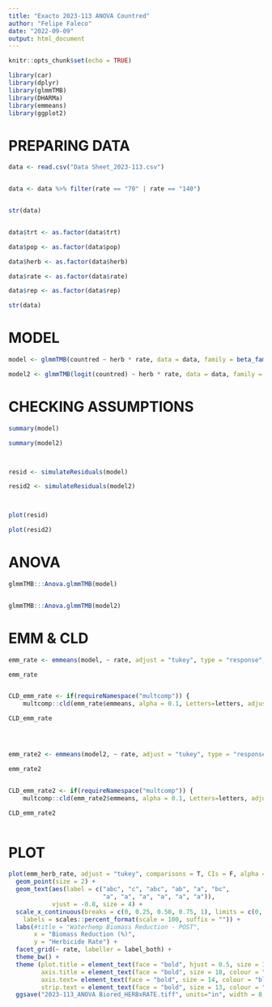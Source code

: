 ```yaml
---
title: "Exacto 2023-113 ANOVA Countred"
author: "Felipe Faleco"
date: "2022-09-09"
output: html_document
---
```


```r

knitr::opts_chunk$set(echo = TRUE)

library(car)
library(dplyr)
library(glmmTMB)
library(DHARMa)
library(emmeans)
library(ggplot2)


```


# PREPARING DATA

```r

data <- read.csv("Data Sheet_2023-113.csv")


data <- data %>% filter(rate == "70" | rate == "140")


str(data)


data$trt <- as.factor(data$trt)

data$pop <- as.factor(data$pop)

data$herb <- as.factor(data$herb)

data$rate <- as.factor(data$rate)

data$rep <- as.factor(data$rep)

str(data)

```


# MODEL

```r

model <- glmmTMB(countred ~ herb * rate, data = data, family = beta_family())

model2 <- glmmTMB(logit(countred) ~ herb * rate, data = data, family = "gaussian")


```



# CHECKING ASSUMPTIONS

```r

summary(model)

summary(model2)



resid <- simulateResiduals(model)

resid2 <- simulateResiduals(model2)



plot(resid)

plot(resid2)

```



# ANOVA

```r

glmmTMB:::Anova.glmmTMB(model)


glmmTMB:::Anova.glmmTMB(model2)

```



# EMM & CLD

```r

emm_rate <- emmeans(model, ~ rate, adjust = "tukey", type = "response", contr = "pairwise")

emm_rate


CLD_emm_rate <- if(requireNamespace("multcomp")) {
    multcomp::cld(emm_rate$emmeans, alpha = 0.1, Letters=letters, adjust="tukey", reversed = TRUE)}

CLD_emm_rate




emm_rate2 <- emmeans(model2, ~ rate, adjust = "tukey", type = "response", contr = "pairwise")

emm_rate2


CLD_emm_rate2 <- if(requireNamespace("multcomp")) {
    multcomp::cld(emm_rate2$emmeans, alpha = 0.1, Letters=letters, adjust="tukey", reversed = TRUE)}

CLD_emm_rate2



```



# PLOT

```r


plot(emm_herb_rate, adjust = "tukey", comparisons = T, CIs = F, alpha = 0.1,  horizontal = T) + 
  geom_point(size = 2) +
  geom_text(aes(label = c("abc", "c", "abc", "ab", "a", "bc",
                          "a", "a", "a", "a", "a", "a")),
            vjust = -0.8, size = 4) +
  scale_x_continuous(breaks = c(0, 0.25, 0.50, 0.75, 1), limits = c(0, 1),
    labels = scales::percent_format(scale = 100, suffix = "")) +
  labs(#title = "Waterhemp Biomass Reduction - POST", 
       x = "Biomass Reduction (%)", 
       y = "Herbicide Rate") +
  facet_grid(~ rate, labeller = label_both) +
  theme_bw() + 
  theme (plot.title = element_text(face = "bold", hjust = 0.5, size = 18, colour = "darkgreen"), 
         axis.title = element_text(face = "bold", size = 18, colour = "darkgreen"), 
         axis.text= element_text(face = "bold", size = 14, colour = "black"),
         strip.text = element_text(face = "bold", size = 13, colour = "black")) +
  ggsave("2023-113_ANOVA Biored_HERBxRATE.tiff", units="in", width = 8, height = 6, dpi = 600, compression = "lzw")


```






